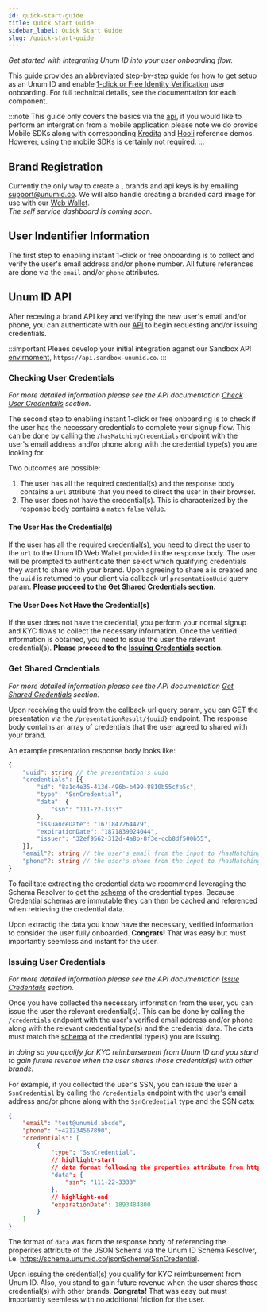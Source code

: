 ```yaml
---
id: quick-start-guide
title: Quick Start Guide
sidebar_label: Quick Start Guide
slug: /quick-start-guide
---
```



*Get started with integrating Unum ID into your user onboarding flow.*

This guide provides an abbreviated step-by-step guide for how to get setup as an Unum ID <Tip type="brand"/> and enable [1-click or Free Identity Verification](https://www.unumid.co/1-click) user onboarding. For full technical details, see the documentation for each component.

:::note
This guide only covers the basics via the [api](/api-overview), if you would like to perform an intergration from a mobile application please note we do provide Mobile SDKs along with corresponding [Kredita](/kredita-demo) and [Hooli](/hooli-demo-idv) reference demos. However, using the mobile SDKs is certainly not required.
:::

## Brand Registration
Currently the only way to create a <Tip type="customer"/>, <Tip type="brand">brands</Tip>  and api keys is by emailing support@unumid.co. We will also handle creating a branded card image for use with our [Web Wallet](https://wallet.unumid.co/).<br/>
*The self service dashboard is coming soon.*

## User Indentifier Information
The first step to enabling instant 1-click or free onboarding is to collect and verify the user's email address and/or phone number. All future <Tip type="user"/> references are done via the `email` and/or `phone` attributes.

## Unum ID API
After receving a brand API key and verifying the new user's email and/or phone, you can authenticate with our [API](/api-overview) to begin requesting and/or issuing <Tip type="user"/> <Tip type="credential">credentials</Tip>.

:::important
Pleaes develop your initial integration aganst our Sandbox API [envirnoment](api-overview#environments), `https://api.sandbox-unumid.co`.
:::

### Checking User Credentials
*For more detailed information please see the API documentation [Check User Credentails](/api-overview#check-user-credentials) section.*<br/>

The second step to enabling instant 1-click or free onboarding is to check if the user has the necessary credentials to complete your signup flow. This can be done by calling the `/hasMatchingCredentials` endpoint with the user's email address and/or phone along with the credential type(s) you are looking for. 

Two outcomes are possible:
1. The user has all the required credential(s) and the response body contains a `url` attribute that you need to direct the user in their browser.
2. The user does not have the credential(s). This is characterized by the response body contains a `match` `false` value.

#### The User Has the Credential(s)
If the user has all the required credential(s), you need to direct the user to the `url` to the Unum ID Web Wallet provided in the response body. The user will be prompted to authenticate then select which qualifying credentials they want to share with your brand. Upon agreeing to share a <Tip type="presentation"/> is created and the `uuid` is returned to your client via callback url `presentationUuid` query param. **Please proceed to the [Get Shared Credentials](#get-shared-credentials) section.**

#### The User Does Not Have the Credential(s)
If the user does not have the credential, you perform your normal signup and KYC flows to collect the necessary information. Once the verified information is obtained, you need to issue the user the relevant credential(s). **Please proceed to the [Issuing Credentials](#issuing-user-credentials) section.**

### Get Shared Credentials
*For more detailed information please see the API documentation [Get Shared Credentials](/api-overview#get-shared-credentials) section.*<br/>

Upon receiving the <Tip type="presentation"/> uuid from the callback url query param, you can GET the presentation via the `/presentationResult/{uuid}` endpoint. The response body contains an array of <Tip type="credential">credentials</Tip> that the user agreed to shared with your brand.

An example presentation response body looks like:

```typescript title="Example /presentationResult Response Body"
{
    "uuid": string // the presentation's uuid
    "credentials": [{
        "id": "8a1d4e35-413d-496b-b499-8810b55cfb5c",
        "type": "SsnCredential",
        "data": {
            "ssn": "111-22-3333"
        },
        "issuanceDate": "1671847264479",
        "expirationDate": "1871839024044",
        "issuer": "32ef9562-312d-4a8b-8f3e-ccb8df500b55",
    }],
    "email"?: string // the user's email from the input to /hasMatchingCredentials; only present if email was provided
    "phone"?: string // the user's phone from the input to /hasMatchingCredentials; only present if phone was provided
}
```

To facilitate extracting the credential data we recommend leveraging the Schema Resolver to get the [schema](/schema) of the credential types. Because Credential schemas are immutable they can then be cached and referenced when retrieving the credential data.

Upon extractig the data you know have the necessary, verified information to consider the user fully onboarded. **Congrats!** That was easy but must importantly seemless and instant for the user.

### Issuing User Credentials
*For more detailed information please see the API documentation [Issue Credentails](/api-overview#issue-credentials) section.*<br/>

Once you have collected the necessary information from the user, you can issue the user the relevant credential(s). This can be done by calling the `/credentials` endpoint with the user's verified email address and/or phone along with the relevant credential type(s) and the credential data. The data must match the [schema](/schema) of the credential type(s) you are issuing.

*In doing so you qualify for KYC reimbursement from Unum ID and you stand to gain future revenue when the user shares those credential(s) with other brands.*

For example, if you collected the user's SSN, you can issue the user a `SsnCredential` by calling the `/credentials` endpoint with the user's email address and/or phone along with the `SsnCredential` type and the SSN data: 

```json title="Example Issue Credentials Request Body"
{
    "email": "test@unumid.abcde",
    "phone": "+421234567890",
    "credentials": [
        {
            "type": "SsnCredential",
            // highlight-start
            // data format following the properties attribute from https://schema.unumid.co/jsonSchema/SsnCredential
            "data": {
                "ssn": "111-22-3333"
            },
            // highlight-end
            "expirationDate": 1893484800
        }
    ]
}
```

The format of `data` was from the response body of referencing the properites attribute of the JSON Schema via the Unum ID Schema Resolver, i.e. https://schema.unumid.co/jsonSchema/SsnCredential.

Upon issuing the credential(s) you qualify for KYC reimbursement from Unum ID. Also, you stand to gain future revenue when the user shares those credential(s) with other brands. **Congrats!** That was easy but must importantly seemless with no additional friction for the user.
